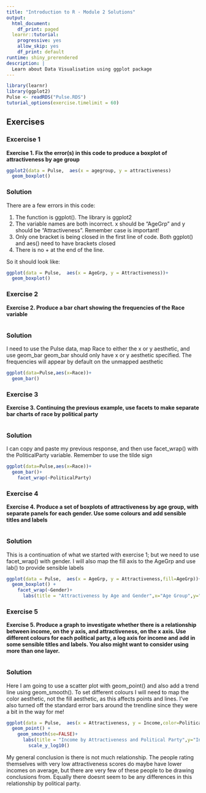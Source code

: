 ```yaml
---
title: "Introduction to R - Module 2 Solutions"
output:
  html_document:
    df_print: paged
  learnr::tutorial:
    progressive: yes
    allow_skip: yes
    df_print: default
runtime: shiny_prerendered
description: |
  Learn about Data Visualisation using ggplot package
---
```


```r
library(learnr) 
library(ggplot2)
Pulse <- readRDS("Pulse.RDS")
tutorial_options(exercise.timelimit = 60)
```


## Exercises  

### Excercise 1

**Exercise 1. Fix the error(s) in this code to produce a boxplot of attractiveness by age group**

```r
ggplot2(data = Pulse,  aes(x = agegroup, y = attractiveness) 
  geom_boxplot()
```

### Solution

There are a few errors in this code: 

1. The function is ggplot(). The library is ggplot2 
2. The variable names are both incorrect. x should be "AgeGrp" and y should be "Attractiveness". Remember case is important! 
3. Only one bracket is being closed in the first line of code. Both ggplot() and aes() need to have brackets closed 
4. There is no + at the end of the line. 

So it should look like:

```r
ggplot(data = Pulse,  aes(x = AgeGrp, y = Attractiveness))+ 
  geom_boxplot() 

```

### Exercise 2

**Exercise 2. Produce a bar chart showing the frequencies of the Race variable**

```r

```


### Solution

I need to use the Pulse data, map Race to either the x or y aesthetic, and use geom_bar
geom_bar should only have x or y aesthetic specified. The frequencies will appear by default on the unmapped aesthetic

```r
ggplot(data=Pulse,aes(x=Race))+
  geom_bar()
```

### Exercise 3

**Exercise 3. Continuing the previous example, use facets to make separate bar charts of race by political party**

```r

```

### Solution

I can copy and paste my previous response, and then use facet_wrap() with the PoliticalParty variable. Remember to use the tilde sign

```r
ggplot(data=Pulse,aes(x=Race))+
  geom_bar()+
    facet_wrap(~PoliticalParty)
```

### Exercise 4

**Exercise 4. Produce a set of boxplots of attractiveness by age group, with separate panels for each gender. Use some colours and add sensible titles and labels**

```r

```

### Solution

This is a continuation of what we started with exercise 1; but we need to use facet_wrap() with gender. I will also map the fill axis to the AgeGrp and use lab() to provide sensible labels

```r
ggplot(data = Pulse,  aes(x = AgeGrp, y = Attractiveness,fill=AgeGrp))+ 
  geom_boxplot() +
    facet_wrap(~Gender)+
      labs(title = "Attractiveness by Age and Gender",x="Age Group",y="Percieved Attractiveness",fill="Age Group")
```

### Exercise 5

**Exercise 5. Produce a graph to investigate whether there is a relationship between income, on the y axis, and attractiveness, on the x axis. Use different colours for each political party, a log axis for income and add in some sensible titles and labels. You also might want to consider using more than one layer.**

```r

```

### Solution

Here I am going to use a scatter plot with geom_point() and also add a trend line using geom_smooth(). To set different colours I will need to map the color aesthetic, not the fill aesthetic, as this affects points and lines. I've also turned off the standard error bars around the trendline since they were a bit in the way for me!

```r

ggplot(data = Pulse,  aes(x = Attractiveness, y = Income,color=PoliticalParty))+ 
  geom_point() +
    geom_smooth(se=FALSE)+
      labs(title = "Income by Attractiveness and Political Party",y="Income",x="Percieved Attractiveness",col="Political Party")+
        scale_y_log10()


```


My general conclusion is there is not much relationship. The people rating themselves with very low attractiveness scores do maybe have lower incomes on average, but there are very few of these people to be drawing conclusions from. Equally there doesnt seem to be any differences in this relationship by political party.

